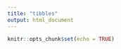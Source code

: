 ```yaml
---
title: "tibbles"
output: html_document
---
```


```r
knitr::opts_chunk$set(echo = TRUE)
```